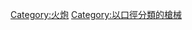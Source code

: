 {{Commons category|37 mm artillery}}

[[Category:火炮|Category:火炮]]
[[Category:以口徑分類的槍械|Category:以口徑分類的槍械]]